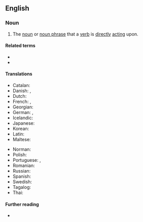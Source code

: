 {{also|direct-object}}
==English==

===Noun===
{{examples-right|examples=
* I see '''the car'''.
* {{qualifier|French}} Je vois '''la voiture'''.}}
{{en-noun}}

# {{lb|en|grammar}} The [[noun]] or [[noun phrase]] that a [[verb]] is [[directly]] [[act]]ing upon.

====Related terms====
* {{l|en|subject}}
* {{l|en|indirect object}}

====Translations====
{{trans-top|the noun a verb is directly acting upon}}
* Catalan: {{t|ca|objecte directe|m}}
* Danish: {{t|da|direkte objekt|n}}, {{t|da|genstandsled|n}}
* Dutch: {{t+|nl|lijdend voorwerp|n}}
* French: {{t+|fr|complément d'objet direct|m}}, {{t|fr|C.O.D.|m}}
* Georgian: {{t|ka|პირდაპირი ობიექტი}}
* German: {{t+|de|Akkusativobjekt|n}}, {{t+|de|direktes Objekt|n}}
* Icelandic: {{t|is|beint andlag|n}}
* Japanese: {{t|ja|直接目的語|tr=chokusetsu mokutekigo|sc=Jpan}}
* Korean: {{t|ko|직접목적어|tr=jik-jeop-mok-jeok-eo}}
* Latin: {{t-check|la|res directa|f}}
* Maltese: {{t|mt|oġġett dirett|m}}
{{trans-mid}}
* Norman: {{t|nrf|objet direct|m}}
* Polish: {{t|pl|dopełnienie bliższe|n}}
* Portuguese: {{t+|pt|objeto direto|m}}, {{t|pt|complemento direto|m}}
* Romanian: {{t+|ro|complement direct|n}}
* Russian: {{t|ru|прямо́е дополне́ние|n}}
* Spanish: {{t|es|complemento directo|m}}
* Swedish: {{t|sv|direkt objekt}}
* Tagalog: {{t|tl|tuwirang layon}}
* Thai: {{t|th|กรรมตรง}}
{{trans-bottom}}

====Further reading====
* {{projectlink|wikipedia}}